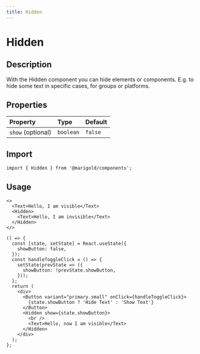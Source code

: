 ```yaml
---
title: Hidden
---
```


# Hidden

## Description

With the Hidden component you can hide elements or components. E.g. to hide some text in specific cases, for groups or platforms.

## Properties

| Property          | Type      | Default |
| :---------------- | :-------- | :------ |
| `show` (optional) | `boolean` | `false` |

## Import

```tsx code
import { Hidden } from '@marigold/components';
```

## Usage

```tsx
<>
  <Text>Hello, I am visible</Text>
  <Hidden>
    <Text>Hello, I am invisible</Text>
  </Hidden>
</>
```

```tsx
() => {
  const [state, setState] = React.useState({
    showButton: false,
  });
  const handleToggleClick = () => {
    setState(prevState => ({
      showButton: !prevState.showButton,
    }));
  };
  return (
    <div>
      <Button variant="primary.small" onClick={handleToggleClick}>
        {state.showButton ? 'Hide Text' : 'Show Text'}
      </Button>
      <Hidden show={state.showButton}>
        <br />
        <Text>Hello, now I am visible</Text>
      </Hidden>
    </div>
  );
};
```
